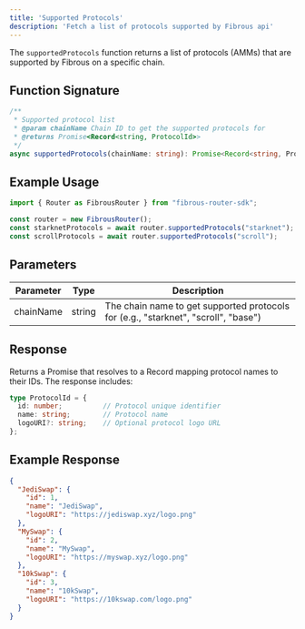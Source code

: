 ```yaml
---
title: 'Supported Protocols'
description: 'Fetch a list of protocols supported by Fibrous api'
---
```


The `supportedProtocols` function returns a list of protocols (AMMs) that are supported by Fibrous on a specific chain.

## Function Signature

```typescript
/**
 * Supported protocol list
 * @param chainName Chain ID to get the supported protocols for
 * @returns Promise<Record<string, ProtocolId>>
 */
async supportedProtocols(chainName: string): Promise<Record<string, ProtocolId>>;
```

## Example Usage

```typescript
import { Router as FibrousRouter } from "fibrous-router-sdk";

const router = new FibrousRouter();
const starknetProtocols = await router.supportedProtocols("starknet");
const scrollProtocols = await router.supportedProtocols("scroll");
```

## Parameters

| Parameter | Type | Description |
| --- | --- | --- |
| chainName | string | The chain name to get supported protocols for (e.g., "starknet", "scroll", "base") |

## Response

Returns a Promise that resolves to a Record mapping protocol names to their IDs. The response includes:

```typescript
type ProtocolId = {
  id: number;          // Protocol unique identifier
  name: string;        // Protocol name
  logoURI?: string;    // Optional protocol logo URL
};
```

## Example Response

```json
{
  "JediSwap": {
    "id": 1,
    "name": "JediSwap",
    "logoURI": "https://jediswap.xyz/logo.png"
  },
  "MySwap": {
    "id": 2,
    "name": "MySwap",
    "logoURI": "https://myswap.xyz/logo.png"
  },
  "10kSwap": {
    "id": 3,
    "name": "10kSwap",
    "logoURI": "https://10kswap.com/logo.png"
  }
}